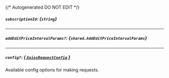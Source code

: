 {/* Autogenerated DO NOT EDIT  */}

##### `subscriptionId`: *{`string`}*

---
##### `addEditPriceIntervalParams?`: *{`shared.AddEditPriceIntervalParams`}*
<Collapsible openLabel={Labels.showProperties} closeLabel={Labels.hideProperties}>
    <AddEditPriceIntervalParams/>
</Collapsible>

---
##### `config?`: [*{ `AxiosRequestConfig` }*](https://axios-http.com/docs/req_config)
Available config options for making requests.



